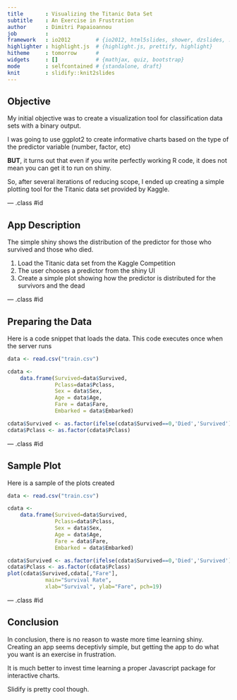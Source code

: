 ```yaml
---
title       : Visualizing the Titanic Data Set
subtitle    : An Exercise in Frustration
author      : Dimitri Papaioannou
job         : 
framework   : io2012        # {io2012, html5slides, shower, dzslides, ...}
highlighter : highlight.js  # {highlight.js, prettify, highlight}
hitheme     : tomorrow      # 
widgets     : []            # {mathjax, quiz, bootstrap}
mode        : selfcontained # {standalone, draft}
knit        : slidify::knit2slides
---
```


## Objective

My initial objective was to create a visualization tool for classification data sets with a binary output.

I was going to use ggplot2 to create informative charts based on the type of the predictor variable (number, factor, etc)

<b>BUT</b>, it turns out that even if you write perfectly working R code, it does not mean you can get it to run on shiny.

So, after several iterations of reducing scope, I ended up creating a simple plotting tool for the Titanic data set provided by Kaggle. 

--- .class #id 

## App Description

The simple shiny shows the distribution of the predictor for those who survived and those who died.


1. Load the Titanic data set from the Kaggle Competition
2. The user chooses a predictor from the shiny UI
3. Create a simple plot showing how the predictor is distributed for the survivors and the dead

--- .class #id 

## Preparing the Data

Here is a code snippet that loads the data. This code executes once when the server runs

```r
data <- read.csv("train.csv")

cdata <- 
    data.frame(Survived=data$Survived, 
               Pclass=data$Pclass,
               Sex = data$Sex,
               Age = data$Age, 
               Fare = data$Fare, 
               Embarked = data$Embarked)

cdata$Survived <- as.factor(ifelse(cdata$Survived==0,'Died','Survived'))
cdata$Pclass <- as.factor(cdata$Pclass)
```

--- .class #id 

## Sample Plot

Here is a sample of the plots created

```r
data <- read.csv("train.csv")

cdata <- 
    data.frame(Survived=data$Survived, 
               Pclass=data$Pclass,
               Sex = data$Sex,
               Age = data$Age, 
               Fare = data$Fare, 
               Embarked = data$Embarked)

cdata$Survived <- as.factor(ifelse(cdata$Survived==0,'Died','Survived'))
cdata$Pclass <- as.factor(cdata$Pclass)
plot(cdata$Survived,cdata[,"Fare"], 
            main="Survival Rate",
            xlab="Survival", ylab="Fare", pch=19)
```


--- .class #id 


## Conclusion

In conclusion, there is no reason to waste more time learning shiny. 
Creating an app seems deceptivly simple, but getting the app to do what you want is an exercise in frustration.

It is much better to invest time learning a proper Javascript package for interactive charts.

Slidify is pretty cool though.